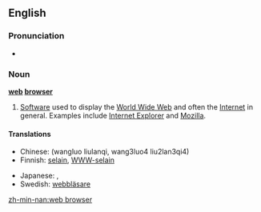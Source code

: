 {{wikipedia}}
==English==

===Pronunciation===
*{{SAMPA|/web br\`aUz3`/}}

===Noun===
'''[[web]] [[browser]]'''

# [[software|Software]] used to display the [[World Wide Web]] and often the [[Internet]] in general. Examples include [[w:Internet Explorer|Internet Explorer]] and [[w:Mozilla|Mozilla]].

====Translations====
{{top}}
* Chinese: (wangluo liulanqi, wang3luo4 liu2lan3qi4)
* Finnish: [[selain]], [[WWW-selain]]
{{mid}}
* Japanese: {{t-|ja|ブラウザ|tr=brauza|sc=Jpan}}, {{t-|ja|ウェブブラウザ|tr=Webu brauza|sc=Jpan}}
* Swedish: [[webbläsare]]
{{bottom}}

[[zh-min-nan:web browser]]